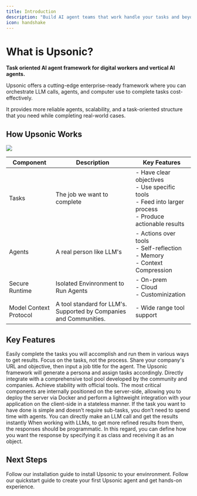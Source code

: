 ```yaml
---
title: Introduction
description: "Build AI agent teams that work handle your tasks and beyond."
icon: handshake
---
```


# What is Upsonic?

**Task oriented AI agent framework for digital workers and vertical AI agents.**

Upsonic offers a cutting-edge enterprise-ready framework where you can orchestrate LLM calls, agents, and computer use to complete tasks cost-effectively.

It provides more reliable agents, scalability, and a task-oriented structure that you need while completing real-world cases.

## How Upsonic Works

![](/images/how.png)

| Component              | Description                                                        | Key Features                                                                                                         |
| ---------------------- | ------------------------------------------------------------------ | -------------------------------------------------------------------------------------------------------------------- |
| Tasks                  | The job we want to complete                                        | - Have clear objectives <br />- Use specific tools<br />- Feed into larger process<br />- Produce actionable results |
| Agents                 | A real person like LLM's                                           | - Actions over tools <br />- Self-reflection <br />- Memory <br />- Context Compression                              |
| Secure Runtime         | Isolated Envinronment to Run Agents                                | - On-prem <br />- Cloud <br />- Custominization                                                                      |
| Model Context Protocol | A tool standard for LLM's. Supported by Companies and Communities. | - Wide range tool support                                                                                            |

## Key Features

<CardGroup cols={2}>
  <Card title="Tasks" icon="bullseye">
    Easily complete the tasks you will accomplish and run them in various ways to get results. Focus on the tasks, not the process.
  </Card>

  <Card title="Automatic Characterization" icon="user-tie">
    Share your company's URL and objective, then input a job title for the agent. The Upsonic framework will generate a persona and assign tasks accordingly.
  </Card>

  <Card title="MCP Support" icon="plug">
    Directly integrate with a comprehensive tool pool developed by the community and companies. Achieve stability with official tools.
  </Card>

  <Card title="Scalable" icon="server">
    The most critical components are internally positioned on the server-side, allowing you to deploy the server via Docker and perform a lightweight integration with your application on the client-side in a stateless manner.
  </Card>

  <Card title="Direct LLM Call" icon="angles-right">
    If the task you want to have done is simple and doesn’t require sub-tasks, you don’t need to spend time with agents. You can directly make an LLM call and get the results instantly
  </Card>

  <Card title="Object as Response" icon="object-ungroup">
    When working with LLMs, to get more refined results from them, the responses should be programmatic. In this regard, you can define how you want the response by specifying it as class and receiving it as an object.
  </Card>
</CardGroup>

##

## Next Steps

<CardGroup cols={2}>
  <Card title="Installation Guide" icon="wrench" href="/installation">
    Follow our installation guide to install Upsonic to your envinronment.
  </Card>

  <Card title="Build Your First Agent" icon="rocket" href="/quickstart">
    Follow our quickstart guide to create your first Upsonic agent and get hands-on experience.
  </Card>
</CardGroup>